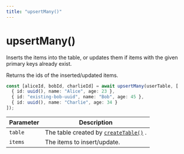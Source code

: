 ```yaml
---
title: "upsertMany()"
---
```


# upsertMany()

Inserts the items into the table, or updates them if items with the given primary keys already exist.

Returns the ids of the inserted/updated items.

```ts
const [aliceId, bobId, charlieId] = await upsertMany(userTable, [
  { id: uuid(), name: "Alice", age: 23 },
  { id: "existing-bob-uuid", name: "Bob", age: 45 },
  { id: uuid(), name: "Charlie", age: 34 }
]);
```

| Parameter  | Description                                                           |
| ---------- | --------------------------------------------------------------------- |
| `table`    | The table created by [`createTable()`](/docs/reference/createtable) . |
| `items`    | The items to insert/update.                                           |
